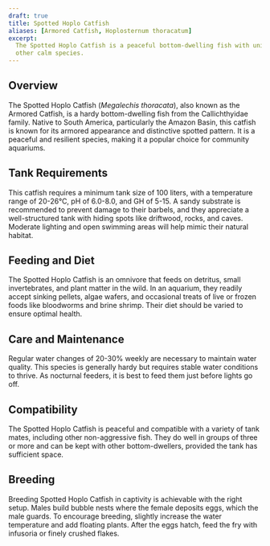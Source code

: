 ```yaml
---
draft: true
title: Spotted Hoplo Catfish
aliases: [Armored Catfish, Hoplosternum thoracatum]
excerpt:
  The Spotted Hoplo Catfish is a peaceful bottom-dwelling fish with unique spotted armor, ideal for community tanks with
  other calm species.
---
```


## Overview

The Spotted Hoplo Catfish (_Megalechis thoracata_), also known as the Armored Catfish, is a hardy bottom-dwelling fish
from the Callichthyidae family. Native to South America, particularly the Amazon Basin, this catfish is known for its
armored appearance and distinctive spotted pattern. It is a peaceful and resilient species, making it a popular choice
for community aquariums.

## Tank Requirements

This catfish requires a minimum tank size of 100 liters, with a temperature range of 20-26°C, pH of 6.0-8.0, and GH of
5-15. A sandy substrate is recommended to prevent damage to their barbels, and they appreciate a well-structured tank
with hiding spots like driftwood, rocks, and caves. Moderate lighting and open swimming areas will help mimic their
natural habitat.

## Feeding and Diet

The Spotted Hoplo Catfish is an omnivore that feeds on detritus, small invertebrates, and plant matter in the wild. In
an aquarium, they readily accept sinking pellets, algae wafers, and occasional treats of live or frozen foods like
bloodworms and brine shrimp. Their diet should be varied to ensure optimal health.

## Care and Maintenance

Regular water changes of 20-30% weekly are necessary to maintain water quality. This species is generally hardy but
requires stable water conditions to thrive. As nocturnal feeders, it is best to feed them just before lights go off.

## Compatibility

The Spotted Hoplo Catfish is peaceful and compatible with a variety of tank mates, including other non-aggressive fish.
They do well in groups of three or more and can be kept with other bottom-dwellers, provided the tank has sufficient
space.

## Breeding

Breeding Spotted Hoplo Catfish in captivity is achievable with the right setup. Males build bubble nests where the
female deposits eggs, which the male guards. To encourage breeding, slightly increase the water temperature and add
floating plants. After the eggs hatch, feed the fry with infusoria or finely crushed flakes.
